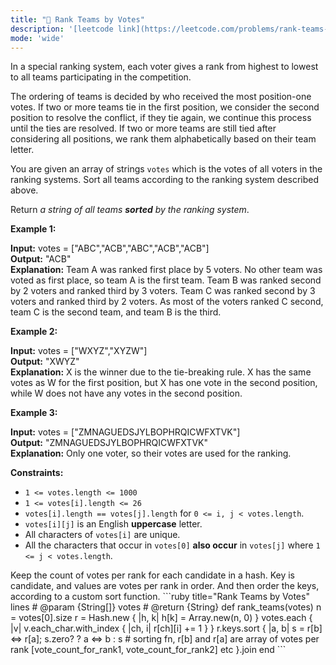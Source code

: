 ```yaml
---
title: "🧀 Rank Teams by Votes"
description: '[leetcode link](https://leetcode.com/problems/rank-teams-by-votes/description/)'
mode: 'wide'
---
```

<Tabs>
  <Tab title="Question" icon="circle-question" iconType="regular">
    <Card>
      <p>In a special ranking system, each voter gives a rank from highest to lowest to all teams participating in the competition.</p>  <p>The ordering of teams is decided by who received the most position-one votes. If two or more teams tie in the first position, we consider the second position to resolve the conflict, if they tie again, we continue this process until the ties are resolved. If two or more teams are still tied after considering all positions, we rank them alphabetically based on their team letter.</p>  <p>You are given an array of strings <code>votes</code> which is the votes of all voters in the ranking systems. Sort all teams according to the ranking system described above.</p>  <p>Return <em>a string of all teams <strong>sorted</strong> by the ranking system</em>.</p>   <p><strong class="example">Example 1:</strong></p>   <strong>Input:</strong> votes = [&quot;ABC&quot;,&quot;ACB&quot;,&quot;ABC&quot;,&quot;ACB&quot;,&quot;ACB&quot;] <br/> <strong>Output:</strong> &quot;ACB&quot; <br/> <strong>Explanation:</strong>  Team A was ranked first place by 5 voters. No other team was voted as first place, so team A is the first team. Team B was ranked second by 2 voters and ranked third by 3 voters. Team C was ranked second by 3 voters and ranked third by 2 voters. As most of the voters ranked C second, team C is the second team, and team B is the third.   <p><strong class="example">Example 2:</strong></p>   <strong>Input:</strong> votes = [&quot;WXYZ&quot;,&quot;XYZW&quot;] <br/> <strong>Output:</strong> &quot;XWYZ&quot; <br/> <strong>Explanation:</strong> X is the winner due to the tie-breaking rule. X has the same votes as W for the first position, but X has one vote in the second position, while W does not have any votes in the second position.    <p><strong class="example">Example 3:</strong></p>   <strong>Input:</strong> votes = [&quot;ZMNAGUEDSJYLBOPHRQICWFXTVK&quot;] <br/> <strong>Output:</strong> &quot;ZMNAGUEDSJYLBOPHRQICWFXTVK&quot; <br/> <strong>Explanation:</strong> Only one voter, so their votes are used for the ranking.    <p><strong>Constraints:</strong></p>  <ul>  <li><code>1 &lt;= votes.length &lt;= 1000</code></li>  <li><code>1 &lt;= votes[i].length &lt;= 26</code></li>  <li><code>votes[i].length == votes[j].length</code> for <code>0 &lt;= i, j &lt; votes.length</code>.</li>  <li><code>votes[i][j]</code> is an English <strong>uppercase</strong> letter.</li>  <li>All characters of <code>votes[i]</code> are unique.</li>  <li>All the characters that occur in <code>votes[0]</code> <strong>also occur</strong> in <code>votes[j]</code> where <code>1 &lt;= j &lt; votes.length</code>.</li> </ul> 
    </Card>
  </Tab>
  <Tab title="Solution" icon="lightbulb" iconType="regular" >
    <Card>
      Keep the count of votes per rank for each candidate in a hash. Key is candidate, and values are votes per rank in order. And then order the keys, according to a custom sort function.
</Card>
  <Expandable title="code">
    <CodeGroup dropdown>
```ruby title="Rank Teams by Votes" lines
# @param {String[]} votes
# @return {String}
def rank_teams(votes)
  n = votes[0].size
  r = Hash.new { |h, k| h[k] = Array.new(n, 0) }
  votes.each { |v| v.each_char.with_index { |ch, i| r[ch][i] += 1 } }
  r.keys.sort { |a, b| 
    s = r[b] <=> r[a]; s.zero? ? a <=> b : s  # sorting fn, r[b] and r[a] are array of votes per rank [vote_count_for_rank1, vote_count_for_rank2] etc
  }.join
end
```
    </CodeGroup>
  </Expandable>
  </Tab>
</Tabs>